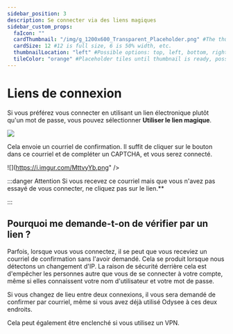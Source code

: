 ---
sidebar_position: 3
description: Se connecter via des liens magiques
sidebar_custom_props:
  faIcon: ""
  cardThumbnail: "/img/g_1200x600_Transparent_Placeholder.png" #The thumbnail on the category card.
  cardSize: 12 #12 is full size, 6 is 50% width, etc.
  thumbnailLocation: "left" #Possible options: top, left, bottom, right, none
  tileColor: "orange" #Placeholder tiles until thumbnail is ready, possible options: blue, cream, darkpurple, lightpurple, mauve, orange, pink, none
---

# Liens de connexion

Si vous préférez vous connecter en utilisant un lien électronique plutôt qu'un mot de passe, vous pouvez sélectionner **Utiliser le lien magique**.

<Image src="/img/fr/Liendeconnexion.png" />

Cela envoie un courriel de confirmation. Il suffit de cliquer sur le bouton dans ce courriel et de compléter un CAPTCHA, et vous serez connecté.

![](https://i.imgur.com/MttvyYb.png" />

:::danger Attention 
Si vous recevez ce courriel mais que vous n'avez pas essayé de vous connecter, ne cliquez pas sur le lien.**

:::

## Pourquoi me demande-t-on de vérifier par un lien ?

Parfois, lorsque vous vous connectez, il se peut que vous receviez un courriel de confirmation sans l'avoir demandé. Cela se produit lorsque nous détectons un changement d'IP. La raison de sécurité derrière cela est d'empêcher les personnes autre que vous de se connecter à votre compte, même si elles connaissent votre nom d'utilisateur et votre mot de passe.

Si vous changez de lieu entre deux connexions, il vous sera demandé de confirmer par courriel, même si vous avez déjà utilisé Odysee à ces deux endroits.

Cela peut également être enclenché si vous utilisez un VPN.




